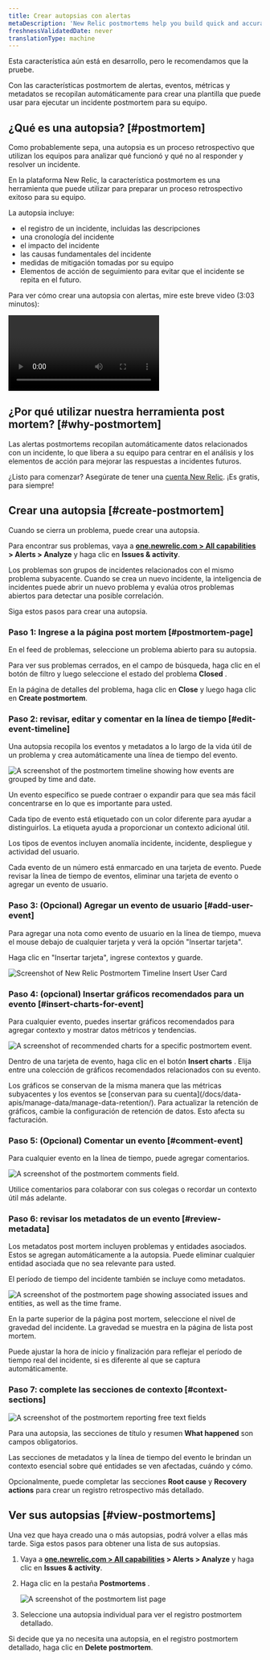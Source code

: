 ```yaml
---
title: Crear autopsias con alertas
metaDescription: 'New Relic postmortems help you build quick and accurate postmortems by collecting events, metrics, and metadata automatically.'
freshnessValidatedDate: never
translationType: machine
---
```









<Callout title="Vista previa pública">
  Esta característica aún está en desarrollo, pero le recomendamos que la pruebe.
</Callout>

Con las características postmortem de alertas, eventos, métricas y metadatos se recopilan automáticamente para crear una plantilla que puede usar para ejecutar un incidente postmortem para su equipo.

## ¿Qué es una autopsia? [#postmortem]

Como probablemente sepa, una autopsia es un proceso retrospectivo que utilizan los equipos para analizar qué funcionó y qué no al responder y resolver un incidente.

En la plataforma New Relic, la característica postmortem es una herramienta que puede utilizar para preparar un proceso retrospectivo exitoso para su equipo.

La autopsia incluye:

* el registro de un incidente, incluidas las descripciones
* una cronología del incidente
* el impacto del incidente
* las causas fundamentales del incidente
* medidas de mitigación tomadas por su equipo
* Elementos de acción de seguimiento para evitar que el incidente se repita en el futuro.

Para ver cómo crear una autopsia con alertas, mire este breve video (3:03 minutos):

<Video
  type="wistia"
  id="b0jcdks8eb"
/>

## ¿Por qué utilizar nuestra herramienta post mortem? [#why-postmortem]

Las alertas postmortems recopilan automáticamente datos relacionados con un incidente, lo que libera a su equipo para centrar en el análisis y los elementos de acción para mejorar las respuestas a incidentes futuros.

¿Listo para comenzar? Asegúrate de tener una [cuenta New Relic](https://newrelic.com/signup). ¡Es gratis, para siempre!

## Crear una autopsia [#create-postmortem]

Cuando se cierra un problema, puede crear una autopsia.

Para encontrar sus problemas, vaya a <DoNotTranslate>**[one.newrelic.com > All capabilities](https://one.newrelic.com/all-capabilities) > Alerts > Analyze**</DoNotTranslate> y haga clic en <DoNotTranslate>**Issues & activity**</DoNotTranslate>.

Los problemas son grupos de incidentes relacionados con el mismo problema subyacente. Cuando se crea un nuevo incidente, la inteligencia de incidentes puede abrir un nuevo problema y evalúa otros problemas abiertos para detectar una posible correlación.

Siga estos pasos para crear una autopsia.

### Paso 1: Ingrese a la página post mortem [#postmortem-page]

En el feed de problemas, seleccione un problema abierto para su autopsia.

Para ver sus problemas cerrados, en el campo de búsqueda, haga clic en el botón de filtro y luego seleccione el estado del problema <DoNotTranslate>**Closed**</DoNotTranslate> .

En la página de detalles del problema, haga clic en <DoNotTranslate>**Close**</DoNotTranslate> y luego haga clic en <DoNotTranslate>**Create postmortem**</DoNotTranslate>.

### Paso 2: revisar, editar y comentar en la línea de tiempo [#edit-event-timeline]

Una autopsia recopila los eventos y metadatos a lo largo de la vida útil de un problema y crea automáticamente una línea de tiempo del evento.

<img
  title="The postmortem timeline"
  alt="A screenshot of the postmortem timeline showing how events are grouped by time and date."
  src={accountsPostmortem1}
/>

<figcaption>
  Un evento específico se puede contraer o expandir para que sea más fácil concentrarse en lo que es importante para usted.
</figcaption>

Cada tipo de evento está etiquetado con un color diferente para ayudar a distinguirlos. La etiqueta ayuda a proporcionar un contexto adicional útil.

Los tipos de eventos incluyen anomalía incidente, incidente, despliegue y actividad del usuario.

Cada evento de un número está enmarcado en una tarjeta de evento. Puede revisar la línea de tiempo de eventos, eliminar una tarjeta de evento o agregar un evento de usuario.

### Paso 3: (Opcional) Agregar un evento de usuario [#add-user-event]

<Callout variant="tip">
  Para agregar una nota como evento de usuario en la línea de tiempo, mueva el mouse debajo de cualquier tarjeta y verá la opción "Insertar tarjeta".
</Callout>

Haga clic en "Insertar tarjeta", ingrese contextos y guarde.

<img
  title="postmortem-2.png"
  alt="Screenshot of New Relic Postmortem Timeline Insert User Card"
  src={accountsPostmortem2}
/>

### Paso 4: (opcional) Insertar gráficos recomendados para un evento [#insert-charts-for-event]

Para cualquier evento, puedes insertar gráficos recomendados para agregar contexto y mostrar datos métricos y tendencias.

<img
  title="Postmortem recommended charts"
  alt="A screenshot of recommended charts for a specific postmortem event."
  src={accountsPostmortem3}
/>

Dentro de una tarjeta de evento, haga clic en el botón <DoNotTranslate>**Insert charts**</DoNotTranslate> . Elija entre una colección de gráficos recomendados relacionados con su evento.

<Callout variant="important">
  Los gráficos se conservan de la misma manera que las métricas subyacentes y los eventos se [conservan para su cuenta](/docs/data-apis/manage-data/manage-data-retention/). Para actualizar la retención de gráficos, cambie la configuración de retención de datos. Esto afecta su facturación.
</Callout>

### Paso 5: (Opcional) Comentar un evento [#comment-event]

Para cualquier evento en la línea de tiempo, puede agregar comentarios.

<img
  title="Postmortem comments"
  alt="A screenshot of the postmortem comments field."
  src={accountsPostmortem4}
/>

<figcaption>
  Utilice comentarios para colaborar con sus colegas o recordar un contexto útil más adelante.
</figcaption>

### Paso 6: revisar los metadatos de un evento [#review-metadata]

Los metadatos post mortem incluyen problemas y entidades asociados. Estos se agregan automáticamente a la autopsia. Puede eliminar cualquier entidad asociada que no sea relevante para usted.

El período de tiempo del incidente también se incluye como metadatos.

<img
  title="Postmortem metadata"
  alt="A screenshot of the postmortem page showing associated issues and entities, as well as the time frame."
  src={accountsPostmortem5}
/>

En la parte superior de la página post mortem, seleccione el nivel de gravedad del incidente. La gravedad se muestra en la página de lista post mortem.

Puede ajustar la hora de inicio y finalización para reflejar el período de tiempo real del incidente, si es diferente al que se captura automáticamente.

### Paso 7: complete las secciones de contexto [#context-sections]

<img
  title="Postmortem context fields"
  alt="A screenshot of the postmortem reporting free text fields"
  src={accountsPostmortem6}
/>

Para una autopsia, las secciones de título y resumen <DoNotTranslate>**What happened**</DoNotTranslate> son campos obligatorios.

Las secciones de metadatos y la línea de tiempo del evento le brindan un contexto esencial sobre qué entidades se ven afectadas, cuándo y cómo.

Opcionalmente, puede completar las secciones <DoNotTranslate>**Root cause**</DoNotTranslate> y <DoNotTranslate>**Recovery actions**</DoNotTranslate> para crear un registro retrospectivo más detallado.

## Ver sus autopsias [#view-postmortems]

Una vez que haya creado una o más autopsias, podrá volver a ellas más tarde. Siga estos pasos para obtener una lista de sus autopsias.

1. Vaya a <DoNotTranslate>**[one.newrelic.com > All capabilities](https://one.newrelic.com/all-capabilities) > Alerts > Analyze**</DoNotTranslate> y haga clic en <DoNotTranslate>**Issues & activity**</DoNotTranslate>.

2. Haga clic en la pestaña <DoNotTranslate>**Postmortems**</DoNotTranslate> .

   <img
     title="Postmortem list page"
     alt="A screenshot of the postmortem list page"
     src={accountsPostmortemEdit}
   />

3. Seleccione una autopsia individual para ver el registro postmortem detallado.

Si decide que ya no necesita una autopsia, en el registro postmortem detallado, haga clic en <DoNotTranslate>**Delete postmortem**</DoNotTranslate>.
